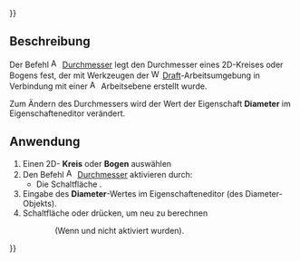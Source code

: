 {{UnfinishedDocu{{#translation:}}}}
<languages/>

{{Docnav/de
|[[Assembly3_ConstraintMidPoint/de|Mittelpunkt]]
|[[Assembly3_ConstraintEqualRadius/de|Gleicher Radius]]
|[[Assembly3_Workbench/de|Assembly3]]
|IconL=Assembly_ConstraintMidPoint.svg
|IconR=Assembly_ConstraintEqualRadius.svg
|IconC=Assembly3_workbench_icon.svg
}}

{{GuiCommand/de
|Name=Assembly3 ConstraintDiameter
|Name/de=Assembly3 Durchmesser
|Icon=Assembly_ConstraintDiameter.svg
|Workbenches=[[Assembly3_Workbench/de|Assembly3]]
}}

<span id="Description"></span>
== Beschreibung ==

Der Befehl [[Image:Assembly_ConstraintDiameter.svg|16px]] [[Assembly3_ConstraintDiameter/de|Durchmesser]] legt den Durchmesser eines 2D-Kreises oder Bogens fest, der mit Werkzeugen der [[Image:Workbench_Draft.svg|16px]] [[Draft_Workbench/de|Draft]]-Arbeitsumgebung in Verbindung mit einer [[Image:Assembly_Workplane.svg|16px]] Arbeitsebene erstellt wurde.

Zum Ändern des Durchmessers wird der Wert der Eigenschaft '''Diameter''' im Eigenschafteneditor verändert. 

<span id="Usage"></span>
== Anwendung ==

# Einen 2D- '''Kreis''' oder '''Bogen''' auswählen
# Den Befehl [[Image:Assembly_ConstraintDiameter.svg|16px]] [[Assembly3_ConstraintDiameter/de|Durchmesser]] aktivieren durch:
#* Die Schaltfläche {{Button|[[Image:Assembly_ConstraintDiameter.svg|16px]] [[Assembly3_ConstraintDiameter/de|Durchmesser]]}}.
# Eingabe des '''Diameter'''-Wertes im Eigenschafteneditor (des Diameter-Objekts).
# Schaltfläche {{Button|[[Image:Assembly3_workbench_icon.svg|16px]] [[Assembly3_ResolveConstraints/de|Beziehungen berechnen]]}} oder {{Button|[[Image:Assembly_QuickSolve.svg|16px]] [[Assembly3_QuickSolve/de|Schnelle Berechnung]]}} drücken, um neu zu berechnen 
:: (Wenn {{Button|[[Image:Assembly_AutoRecompute.svg|16px]] [[Assembly3_AutoRecompute/de|Automatische Berechnung]]}} und {{Button|[[Image:Assembly_SmartRecompute.svg|16px]] [[Assembly3_SmartRecompute/de|Smarte Berechnung]]}} nicht aktiviert wurden).


{{Docnav/de
|[[Assembly3_ConstraintMidPoint/de|Mittelpunkt]]
|[[Assembly3_ConstraintEqualRadius/de|Gleicher Radius]]
|[[Assembly3_Workbench/de|Assembly3]]
|IconL=Assembly_ConstraintMidPoint.svg
|IconR=Assembly_ConstraintEqualRadius.svg
|IconC=Assembly3_workbench_icon.svg
}}

{{Userdocnavi{{#translation:}}}}
